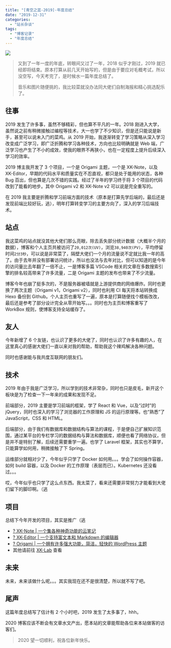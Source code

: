 ```yaml
---
title: "[青空之蓝-2019]-年度总结"
date: "2019-12-31"
categories:
  - "站长杂谈"
tags:
  - "博客记录"
  - "年度总结"
---
```


![](https://cdn.jsdelivr.net/gh/syfxlin/pic/2019/12/20191231215226.jpg)

> 又到了一年一度的年底，转眼间又过了一年，2018 似乎才刚过，2019 就已经即将结束。原本打算从前几天开始写的，但是由于要应对毛概考试，所以没空写，今天考完了，是时候水一篇年度总结了。
>
> 音乐和图片随便挑的，我比较菜就没办法同大佬们自制海报和精心挑选配乐了。

## 往事

2019 发生了许多事，虽然不够精彩，但也算不平凡的一年。2018 刚进入大学，虽然说之前有稍微接触过编程等技术，大一也学了不少知识，但是还只能说是新手，甚至可以说未入门的菜鸡。从 2019 开始，我逐渐转变了学习策略从深入学习改变成广泛学习，即广泛折腾和学习各种技术，方向也比较明确就是 Web 端，广泛学习也产生了不小的成效，使我的眼界不再狭小，也在一定程度上提升后续深入学习的效率。

2019 博主我开发了 3 个项目，一个是 Origami 主题，一个是 XK-Note，以及 XK-Editor，早期的代码水平和质量实在不忍直视，都只是处于能用的状态，各种 Bug 百出，但也算是几次不错的实践。经过了半年的学习终于将 3 个项目的代码改到了能看的地步。其中 Origami v2 和 XK-Note v2 可以说是完全重写的。

在 2019 我主要是折腾和学习前端方面的技术（原本是打算先学后端的，最后还是发现前端比较好玩，逃），明年打算转变学习的主要方向了，深入的学习后端技术。

## 站点

我这菜鸡的站点就没其他大佬们那么亮眼，除去丢失部分统计数据（大概半个月的数据），博客和个人主页共被访问了`20,012次(UV)`，浏览`38,940次(PV)`，平均停留时间`2分3秒`，可以说是非常菜了，隔壁大佬们一个月的流量说不定就比我一年的高了。由于去年并没有部署访问统计，所以也没法与去年对比，但可以知道的是今年的访问量比去年翻了一倍不止，一是博客多篇 VSCode 相关的文章在多数搜索引擎的排名较高带来了许多流量，二是 Origami 主题的发布也带来了不少流量。

博客今年也崩了挺多次的，不是服务器被墙就是上游提供商的网络爆炸。同时也更换了两次主题（Origami v1，Origami v2），同时也利用 CI 每天将本站转换成 Hexo 备份到 Github。个人主页也重写了一遍，原本是打算随便找个模板改改，最后还是参考了部分设计完全从零开始写。。。同时也为主页和博客重写了 WorkBox 规则，使博客支持全站缓存了。

## 友人

今年新增了 6 个友链，也认识了更多的大佬了，同时也认识了许多有趣的人，在这里真心的感谢大佬们一直以来对我的帮助，帮助我这个辣鸡解决各种问题。

同时也感谢能与我共度互联网的朋友们。

## 技术

2019 年由于我是广泛学习，所以学到的技术非常杂，同时也只是皮毛，新开这个板块是为了检查一下一年来的成果和发现不足。

前端部分，2019 主要是学习前端的框架，学了 React 和 Vue，以及“过时”的 jQuery，同时也深入的学习了浏览器的工作原理和 JS 的运行原理等。也“熟悉”了 JavaScript，CSS 和 HTML。

后端部分，由于我们有数据库和数据结构与算法的课程，于是便自己扩展知识范围，通过某平台的专栏学习的数据结构与算法和数据库，顺便也看了网络协议，但是并不是特别了解，后续还需要重学一遍。也学了 Laravel 框架，其实也不算学，只能算学如何用，稍微接触了下 Spring。

运维部分就相对少了，今年似乎只学了 Docker 如何用。。。学会了如何操作容器，如何 build 容器，以及 Docker 的工作原理（表层而已）。Kubernetes 还没看过。。。

哎，今年似乎也只学了这么点东西。我太菜了，看来还需要非常努力才能看到大佬们留下的脚印啊。（逃

## 项目

总结下今年开发的项目，其实是推广（逃

- [? XK-Note | 一个集各种神奇功能的云笔记](https://blog.ixk.me/xknote.html)
- [? XK-Editor | 一个支持富文本和 Markdown 的编辑器](https://blog.ixk.me/xkeditor.html)
- [? Origami | 一个拥有许多强大功能，简洁，轻快的 WordPress 主题](https://blog.ixk.me/theme-origami.html)
- 其他请前往 [XK-Lab](https://lab.ixk.me/) 查看

## 未来

未来，未来该做什么呢。。。其实我现在还不是很清楚，所以就不写了吧。

## 尾声

这篇年度总结写了估计有 2 个小时吧，2019 发生了太多事了，hhh。

2020 博客应该不断会有文章水文产出，愿本站的文章能帮助各位来本站做客的访客们。

> 2020 望一切顺利，祝各位新年快乐。

